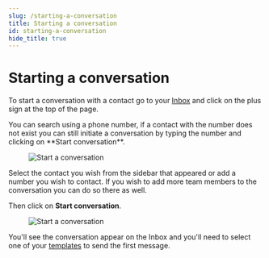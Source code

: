 ```yaml
---
slug: /starting-a-conversation
title: Starting a conversation
id: starting-a-conversation
hide_title: true
---
```



<Banner
  title='Starting a conversation'
  gif='https://hilos-media.s3.us-east-2.amazonaws.com/documentation/userdocs/using-hilos/reference/inbox/starting-a-conversation/start-conversation.gif'
/>

# Starting a conversation

To start a conversation with a contact go to your [Inbox](https://app.hilos.io/inbox/) and click on the plus sign at the top of the page.

<Tip>
You can search using a phone number, if a contact with the number does not exist you can still initiate a conversation by typing the number and clicking on **Start conversation**.
</Tip>

<figure>
  <img
    src='https://hilos-media.s3.us-east-2.amazonaws.com/documentation/userdocs/using-hilos/reference/inbox/starting-a-conversation/img1.png'
    alt='Start a conversation'
  />
</figure>

Select the contact you wish from the sidebar that appeared or add a number you wish to contact. If you wish to add more team members to the conversation you can do so there as well.

Then click on **Start conversation**.

<figure>
  <img
    src='https://hilos-media.s3.us-east-2.amazonaws.com/documentation/userdocs/using-hilos/reference/inbox/starting-a-conversation/img2.png'
    alt='Start a conversation'
  />
</figure>

You'll see the conversation appear on the Inbox and you'll need to select one of your [templates](/user/create-a-template) to send the first message.
